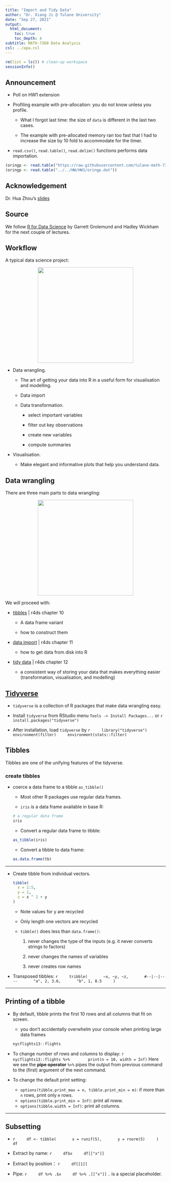```yaml
---
title: "Import and Tidy Data"
author: "Dr. Xiang Ji @ Tulane University"
date: "Sep 27, 2021"
output:
  html_document:
    toc: true
    toc_depth: 4  
subtitle: MATH-7360 Data Analysis
csl: ../apa.csl
---
```


```r
rm(list = ls()) # clean-up workspace
sessionInfo()
```

## Announcement

- Poll on HW1 extension

- Profiling example with pre-allocation: you do not know unless you profile.

  - What I forgot last time: the size of `data` is different in the last two cases.
  
  - The example with pre-allocated memory ran too fast that I had to increase the size by 10 fold to accommodate for the timer.

- `read.csv()`, `read.table()`, `read.delim()` functions performs data importation.

```r
(oringp <- read.table("https://raw.githubusercontent.com/tulane-math-7360-2021/tulane-math-7360-2021.github.io/main/HW/HW1/oringp.dat"))
(oringp <- read.table("../../HW/HW1/oringp.dat"))
```

## Acknowledgement

Dr. Hua Zhou's [slides](https://ucla-biostat203b-2020winter.github.io/slides/05-tidy/tidy.html)


## Source
We follow [R for Data Science](http://r4ds.had.co.nz) by Garrett Grolemund and Hadley Wickham for the next couple of lectures.


## Workflow

A typical data science project:

<p align="center">
<img src="./data-science-explore.png" height="300">
</p>

- Data wrangling.

    - The art of getting your data into R in a useful form for visualisation and modelling.
    
    - Data import

    - Data transformation.

        - select important variables
        
        - filter out key observations
        
        - create new variables
        
        - compute summaries
    
- Visualisation.

    - Make elegant and informative plots that help you understand data.

## Data wrangling

There are three main parts to data wrangling:
<p align="center">
<img src="./data-science-wrangle.png" height="300">
</p>

We will proceed with:

- [tibbles](https://r4ds.had.co.nz/tibbles.html) | r4ds chapter 10

    - A data frame variant
    
    - how to construct them

- [data import](https://r4ds.had.co.nz/data-import.html) | r4ds chapter 11

    - how to get data from disk into R

- [tidy data](https://r4ds.had.co.nz/tidy-data.html#tidy-data-1) | r4ds chapter 12

    - a consistent way of storing your data that makes everything easier (transformation, visualisation, and modelling)
    
## [Tidyverse](https://www.tidyverse.org)

- `tidyverse` is a collection of R packages that make data wrangling easy.

- Install `tidyverse` from RStudio menu `Tools -> Install Packages...` or
    ```r
    install.packages("tidyverse")
    ```

- After installation, load `tidyverse` by
    ```r
    library("tidyverse")
    environment(filter)
    environment(stats::filter)
    ```
    
## Tibbles

Tibbles are one of the unifying features of the tidyverse.

### create tibbles

- coerce a data frame to a tibble `as_tibble()`

    - Most other R packages use regular data frames.
    
    - `iris` is a data frame available in base R:
    
    ```r
    # a regular data frame
    iris
    ```
    
    - Convert a regular data frame to tibble:
    ```r
    as_tibble(iris)
    ```

    - Convert a tibble to data frame:
    ```r
    as.data.frame(tb)
    ```
    
----

- Create tibble from individual vectors. 

    ```r
    tibble(
      x = 1:5, 
      y = 1, 
      z = x ^ 2 + y
    )
    ```
    - Note values for y are recycled

    - Only length one vectors are recycled
    
    - `tibble()` does less than `data.frame()`:
    
        1. never changes the type of the inputs (e.g. it never converts strings to factors)
        
        2. never changes the names of variables
        
        3. never creates row names

- Transposed tibbles:
    ```r
    tribble(
      ~x, ~y, ~z,
      #--|--|----
      "a", 2, 3.6,
      "b", 1, 8.5
    )
    ```

----

## Printing of a tibble

- By default, tibble prints the first 10 rows and all columns that fit on screen.

    - you don't accidentally overwhelm your console when printing large data frames
    ```r
    nycflights13::flights
    ```

- To change number of rows and columns to display:
    ```r
    nycflights13::flights %>% 
      print(n = 10, width = Inf)
    ```
Here we see the **pipe operator** `%>%` pipes the output from previous command to the (first) argument of the next command.


- To change the default print setting:
    - `options(tibble.print_max = n, tibble.print_min = m)`: if more than `n` rows, print only `m` rows.
    - `options(tibble.print_min = Inf)`: print all roww.
    - `options(tibble.width = Inf)`: print all columns.

----

## Subsetting

- 
    ```r
    df <- tibble(
      x = runif(5),
      y = rnorm(5)
    )
    df
    ```

- Extract by name:
    ```r
    df$x
    df[["x"]]
    ```
    
- Extract by position：
    ```r
    df[[1]]
    ```

- Pipe:
    ```r
    df %>% .$x
    df %>% .[["x"]]
    ```
`.` is a special placeholder.

